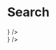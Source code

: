 

<Meta title="Atoms/Search" component={Search} />


# Search

<Canvas>
    <Story name='Basic'>
        <Search
            icon={
                <IconContext.Provider value={{ className: "icon" }}>
                    <IoIosSearch />
                </IconContext.Provider>
            }
        />
    </Story>
</Canvas>

<Canvas>
    <Story name='Nav'>
        <Search
            variant="nav"
            icon={
                <IconContext.Provider value={{ className: "icon" }}>
                    <IoIosSearch />
                </IconContext.Provider>
            }
        />
    </Story>
</Canvas>